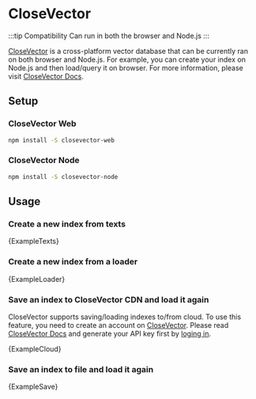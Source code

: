 
# CloseVector

:::tip Compatibility
Can run in both the browser and Node.js
:::

[CloseVector](https://closevector.getmegaportal.com/) is a cross-platform vector database that can be currently ran on both browser and Node.js. For example, you can create your index on Node.js and then load/query it on browser. For more information, please visit [CloseVector Docs](https://closevector-docs.getmegaportal.com/).

## Setup

### CloseVector Web

```bash npm2yarn
npm install -S closevector-web
```

### CloseVector Node

```bash npm2yarn
npm install -S closevector-node
```

## Usage

### Create a new index from texts


<CodeBlock language="typescript">{ExampleTexts}</CodeBlock>

### Create a new index from a loader


<CodeBlock language="typescript">{ExampleLoader}</CodeBlock>

### Save an index to CloseVector CDN and load it again

CloseVector supports saving/loading indexes to/from cloud. To use this feature, you need to create an account on [CloseVector](https://closevector.getmegaportal.com/). Please read [CloseVector Docs](https://closevector-docs.getmegaportal.com/) and generate your API key first by [loging in](https://closevector.getmegaportal.com/).


<CodeBlock language="typescript">{ExampleCloud}</CodeBlock>

### Save an index to file and load it again


<CodeBlock language="typescript">{ExampleSave}</CodeBlock>